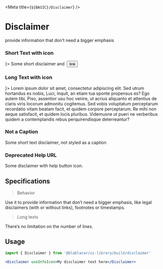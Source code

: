 

<Meta title={`${BASIC}/Disclaimer`} />

# Disclaimer

provide information that don’t need a bigger emphasis

### Short Text with icon

<Canvas>
  <Story name="Icon">
    <Disclaimer icon={<InfoIcon />}>
      <span>
        Some short disclaimer and&nbsp;
        <Button status={ButtonStatus.UNSTYLED} href="#">
          link
        </Button>
      </span>
    </Disclaimer>
  </Story>
</Canvas>

### Long Text with icon

<Canvas>
  <Story name="LongText">
    <Disclaimer icon={<CheckShieldIcon />}>
      Lorem ipsum dolor sit amet, consectetur adipiscing elit. Sed utrum hortandus es nobis, Luci,
      inquit, an etiam tua sponte propensus es? Ego autem tibi, Piso, assentior usu hoc venire, ut
      acrius aliquanto et attentius de claris viris locorum admonitu cogitemus. Sed vobis voluptatum
      perceptarum recordatio vitam beatam facit, et quidem corpore perceptarum. Re mihi non aeque
      satisfacit, et quidem locis pluribus. Videmusne ut pueri ne verberibus quidem a contemplandis
      rebus perquirendisque deterreantur?
    </Disclaimer>
  </Story>
</Canvas>

### Not a Caption

<Canvas>
  <Story name="NoCaption">
    <Disclaimer isCaption={false}>
      Some short text disclaimer, not styled as a caption
    </Disclaimer>
  </Story>
</Canvas>

### Deprecated Help URL

<Canvas>
  <Story name="Deprecated">
    <Disclaimer deprecatedHelpUrl="http://google.fr">
      Some disclaimer with help button icon.
    </Disclaimer>
  </Story>
</Canvas>

## Specifications

> Behavior

Use it to provide information that don’t need a bigger emphasis, like legal disclaimers (with or
without links), footnotes or timestamps.

> Long texts

There’s no limitation on the number of lines.

## Usage

```jsx
import { Disclaimer } from '@blablacar/ui-library/build/disclaimer'

<Disclaimer useInfoIcon>My disclaimer text here</Disclaimer>
```

<ArgsTable of={Disclaimer} />
